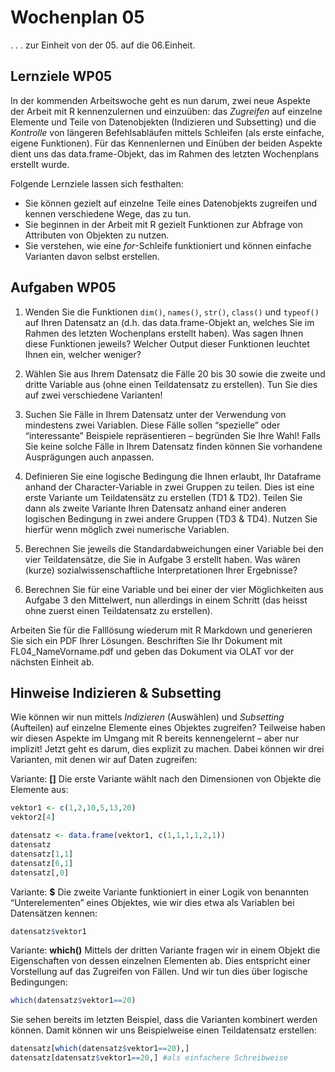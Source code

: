 # Wochenplan 05

. . . zur Einheit von der 05. auf die 06.Einheit.

## Lernziele WP05

In der kommenden Arbeitswoche geht es nun darum, zwei neue Aspekte der Arbeit mit R kennenzulernen und einzuüben: das *Zugreifen* auf einzelne Elemente und Teile von Datenobjekten (Indizieren und Subsetting) und die *Kontrolle* von längeren Befehlsabläufen mittels Schleifen (als erste einfache, eigene Funktionen). Für das Kennenlernen und Einüben der beiden Aspekte dient uns das data.frame-Objekt, das im Rahmen des letzten Wochenplans erstellt wurde.

Folgende Lernziele lassen sich festhalten:

-   Sie können gezielt auf einzelne Teile eines Datenobjekts zugreifen und kennen verschiedene Wege, das zu tun.
-   Sie beginnen in der Arbeit mit R gezielt Funktionen zur Abfrage von Attributen von Objekten zu nutzen.
-   Sie verstehen, wie eine *for*-Schleife funktioniert und können einfache Varianten davon selbst erstellen.

## Aufgaben WP05

1.  Wenden Sie die Funktionen `dim()`, `names()`, `str()`, `class()` und `typeof()` auf Ihren Datensatz an (d.h. das data.frame-Objekt an, welches Sie im Rahmen des letzten Wochenplans erstellt haben). Was sagen Ihnen diese Funktionen jeweils? Welcher Output dieser Funktionen leuchtet Ihnen ein, welcher weniger?

2.  Wählen Sie aus Ihrem Datensatz die Fälle 20 bis 30 sowie die zweite und dritte Variable aus (ohne einen Teildatensatz zu erstellen). Tun Sie dies auf zwei verschiedene Varianten!

3.  Suchen Sie Fälle in Ihrem Datensatz unter der Verwendung von mindestens zwei Variablen. Diese Fälle sollen "spezielle" oder "interessante" Beispiele repräsentieren -- begründen Sie Ihre Wahl! Falls Sie keine solche Fälle in Ihrem Datensatz finden können Sie vorhandene Ausprägungen auch anpassen.

4.  Definieren Sie eine logische Bedingung die Ihnen erlaubt, Ihr Dataframe anhand der Character-Variable in zwei Gruppen zu teilen. Dies ist eine erste Variante um Teildatensätz zu erstellen (TD1 & TD2). Teilen Sie dann als zweite Variante Ihren Datensatz anhand einer anderen logischen Bedingung in zwei andere Gruppen (TD3 & TD4). Nutzen Sie hierfür wenn möglich zwei numerische Variablen.

5.  Berechnen Sie jeweils die Standardabweichungen einer Variable bei den vier Teildatensätze, die Sie in Aufgabe 3 erstellt haben. Was wären (kurze) sozialwissenschaftliche Interpretationen Ihrer Ergebnisse?

6.  Berechnen Sie für eine Variable und bei einer der vier Möglichkeiten aus Aufgabe 3 den Mittelwert, nun allerdings in einem Schritt (das heisst ohne zuerst einen Teildatensatz zu erstellen).

Arbeiten Sie für die Falllösung wiederum mit R Markdown und generieren Sie sich ein PDF Ihrer Lösungen. Beschriften Sie Ihr Dokument mit FL04_NameVorname.pdf und geben das Dokument via OLAT vor der nächsten Einheit ab.

## Hinweise Indizieren & Subsetting

Wie können wir nun mittels *Indizieren* (Auswählen) und *Subsetting* (Aufteilen) auf einzelne Elemente eines Objektes zugreifen? Teilweise haben wir diesen Aspekte im Umgang mit R bereits kennengelernt -- aber nur implizit! Jetzt geht es darum, dies explizit zu machen. Dabei können wir drei Varianten, mit denen wir auf Daten zugreifen:

Variante: **[]**
Die erste Variante wählt nach den Dimensionen von Objekte die Elemente aus:

```r
vektor1 <- c(1,2,10,5,13,20)
vektor2[4]

datensatz <- data.frame(vektor1, c(1,1,1,1,2,1))
datensatz
datensatz[1,1]
datensatz[6,1]
datensatz[,0]
```

Variante: **$**
    Die zweite Variante funktioniert in einer Logik von benannten "Unterelementen" eines Objektes, wie wir dies etwa als Variablen bei Datensätzen kennen:

```r
datensatz$vektor1
```

Variante: **which()**
Mittels der dritten Variante fragen wir in einem Objekt die Eigenschaften von dessen einzelnen Elementen ab. Dies entspricht einer Vorstellung auf das Zugreifen von Fällen. Und wir tun dies über logische Bedingungen:

```r
which(datensatz$vektor1==20)
```

Sie sehen bereits im letzten Beispiel, dass die Varianten kombinert werden können. Damit können wir uns Beispielweise einen Teildatensatz erstellen:
```r
datensatz[which(datensatz$vektor1==20),]
datensatz[datensatz$vektor1==20,] #als einfachere Schreibweise
```
